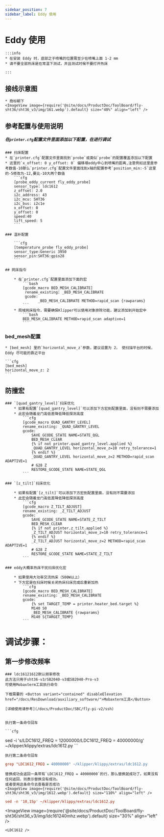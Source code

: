 ```yaml
---
sidebar_position: 7
sidebar_label: Eddy 使用
---
```




# Eddy 使用

    :::info
    * 在安装 Eddy 时，底部之于喷嘴的位置需至少在喷嘴上面 1-2 mm
    * 请不要全部热床是在常温下测试，并且测试时候不要打开热床

    :::


## 接线示意图

    * 商标朝下
    <ImageView image={require('@site/docs/ProductDoc/ToolBoard/fly-sht36/sht36_v3/img/161.webp').default} size="40%" align="left" />


## 参考配置与使用说明

##### 在`printer.cfg`配置文件里面添加以下配置，在进行调试

    ### 扫床配置
    * 在`printer.cfg`配置文件里面找到`probe`或类似`probe`的配置覆盖添加以下配置
    * 这里的`x_offset: 0 y_offset: 0` 偏移填eddy中心到喷嘴的距离,注意例如这里是参考数值-10那么`printer.cfg`配置文件里面找到x轴的配置参考`position_min:-5`这里的-5修改为-12,要比-10大两个数值
        ```cfg
        [probe_eddy_current fly_eddy_probe]
        sensor_type: ldc1612
        z_offset: 2.0
        i2c_address: 43
        i2c_mcu: SHT36
        i2c_bus: i2c1e
        x_offset: 0 
        y_offset: 0  
        speed:40
        lift_speed: 5
        ```

    ### 温补配置

        ```cfg
        [temperature_probe fly_eddy_probe]
        sensor_type:Generic 3950
        sensor_pin:SHT36:gpio28
        ```

    ## 网床指令
    
        * 在`printer.cfg`配置里面添加下面的宏
            ```bash
            [gcode_macro BED_MESH_CALIBRATE]
             rename_existing: _BED_MESH_CALIBRATE
             gcode: 
                   _BED_MESH_CALIBRATE METHOD=rapid_scan {rawparams}
            ```
        * 局域网床指令，需要确保Klipper可以使用对象排除功能，建议添加到开始宏中
            ```bash
            BED_MESH_CALIBRATE METHOD=rapid_scan adaptive=1 
            ```

### bed_mesh配置

    * [bed_mesh] 里的`horizontal_move_z`参数，建议设置为 2， 使扫描平台的时候，Eddy 尽可能的靠近平台

    ```cfg
    [bed_mesh]
    horizontal_move_z: 2
    ```
## 防撞宏

    ### `[quad_gantry_level]`扫床优化
        * 如果有配置`[quad_gantry_level]`可以添加下方宏到配置里面，没有则不需要添加
        * 此宏会随着龙门高低差降低降低探测高度
            ```cfg
            [gcode_macro QUAD_GANTRY_LEVEL]
            rename_existing: _QUAD_GANTRY_LEVEL
            gcode:
                SAVE_GCODE_STATE NAME=STATE_QGL
                BED_MESH_CLEAR
                {% if not printer.quad_gantry_level.applied %}
                _QUAD_GANTRY_LEVEL horizontal_move_z=10 retry_tolerance=1
                {% endif %}
                _QUAD_GANTRY_LEVEL horizontal_move_z=2 METHOD=rapid_scan ADAPTIVE=1
                # G28 Z
                RESTORE_GCODE_STATE NAME=STATE_QGL
            ```

    ### `[z_tilt]`扫床优化

        * 如果有配置`[z_tilt]`可以添加下方宏到配置里面，没有则不需要添加
        * 此宏会随着龙门高低差降低降低探测高度
            ```cfg
            [gcode_macro Z_TILT_ADJUST]
            rename_existing: _Z_TILT_ADJUST
            gcode:
                SAVE_GCODE_STATE NAME=STATE_Z_TILT
                BED_MESH_CLEAR
                {% if not printer.z_tilt.applied %}
                _Z_TILT_ADJUST horizontal_move_z=10 retry_tolerance=1
                {% endif %}
                _Z_TILT_ADJUST horizontal_move_z=2 METHOD=rapid_scan ADAPTIVE=1
                # G28 Z
                RESTORE_GCODE_STATE NAME=STATE_Z_TILT
            ```

    ### eddy大概率热床干扰扫床优化宏

        * 如果使用大功率交流热床（500W以上）
        * 下方宏是在扫床时候关闭热床扫床完成后重新加热
            ```cfg
            [gcode_macro BED_MESH_CALIBRATE]
            rename_existing: _BED_MESH_CALIBRATE
            gcode:
                {% set TARGET_TEMP = printer.heater_bed.target %}
                M140 S0
                _BED_MESH_CALIBRATE {rawparams}
                M140 S{TARGET_TEMP}
            ```

   # 调试步骤： 
   ## 第一步修改频率

    ### ldc16121612默认频率修改
    此方法只用于sht36-v3/SB2040-v3或SB2040-Pro-v3
    可使用Mobaxterm工具执行命令
    
    下载需要的 <Button variant="contained" disableElevation href="/docs/ResDownload/auxiliary_software/">Mobaxterm工具</Button>
    
    [详细使用请参考](/docs/ProductDoc/SBC/fly-pi-v2/ssh)


    执行第一条命令回车

    ```cfg
sed -i 's/LDC1612_FREQ = 12000000/LDC1612_FREQ = 40000000/g' ~/klipper/klippy/extras/ldc1612.py
    ```

    执行第二条命令回车
  ```cfg
grep "LDC1612_FREQ = 40000000" ~/klipper/klippy/extras/ldc1612.py
  ```
    替换成功会返回一条带有`LDC1612_FREQ = 40000000`的行，那么替换就成功了。如果没有任何返回，则表示替换没有成功。
    或者使用这条命令去查看是否成功
    <ImageView image={require('@site/docs/ProductDoc/ToolBoard/fly-sht36/sht36_v3/img/1612.webp').default} size="110%" align="left" />
```cfg
sed -n '10,15p' ~/klipper/klippy/extras/ldc1612.py
```
   <ImageView image={require('@site/docs/ProductDoc/ToolBoard/fly-sht36/sht36_v3/img/ldc161240mhz.webp').default} size="30%" align="left" />

    <LDC1612 />